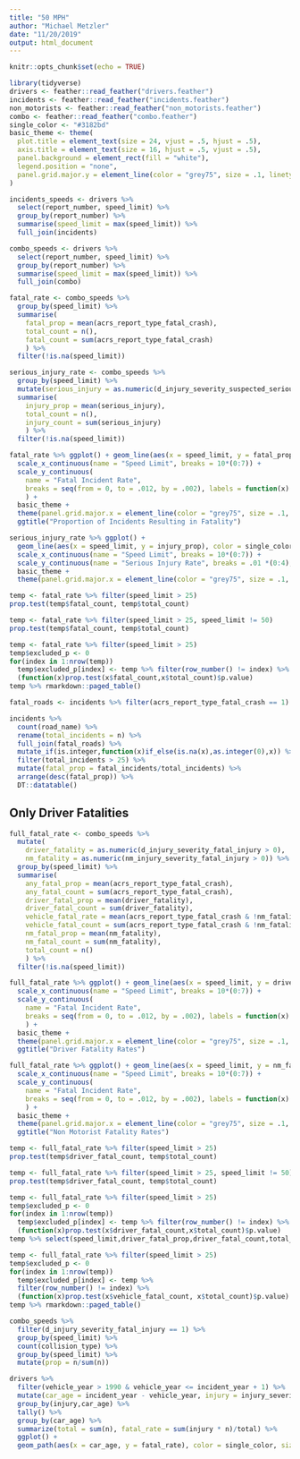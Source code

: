 ```yaml
---
title: "50 MPH"
author: "Michael Metzler"
date: "11/20/2019"
output: html_document
---
```


```r
knitr::opts_chunk$set(echo = TRUE)
```

```r
library(tidyverse)
drivers <- feather::read_feather("drivers.feather")
incidents <- feather::read_feather("incidents.feather")
non_motorists <- feather::read_feather("non_motorists.feather")
combo <- feather::read_feather("combo.feather")
single_color <- "#3182bd"
basic_theme <- theme(
  plot.title = element_text(size = 24, vjust = .5, hjust = .5),
  axis.title = element_text(size = 16, hjust = .5, vjust = .5),
  panel.background = element_rect(fill = "white"),
  legend.position = "none",
  panel.grid.major.y = element_line(color = "grey75", size = .1, linetype = "solid")
)
```

```r
incidents_speeds <- drivers %>%
  select(report_number, speed_limit) %>%
  group_by(report_number) %>%
  summarise(speed_limit = max(speed_limit)) %>%
  full_join(incidents)

combo_speeds <- drivers %>%
  select(report_number, speed_limit) %>%
  group_by(report_number) %>%
  summarise(speed_limit = max(speed_limit)) %>%
  full_join(combo)

fatal_rate <- combo_speeds %>%
  group_by(speed_limit) %>%
  summarise(
    fatal_prop = mean(acrs_report_type_fatal_crash),
    total_count = n(),
    fatal_count = sum(acrs_report_type_fatal_crash)
    ) %>% 
  filter(!is.na(speed_limit))
```

```r
serious_injury_rate <- combo_speeds %>%
  group_by(speed_limit) %>%
  mutate(serious_injury = as.numeric(d_injury_severity_suspected_serious_injury > 0)) %>%
  summarise(
    injury_prop = mean(serious_injury),
    total_count = n(),
    injury_count = sum(serious_injury)
    ) %>%
  filter(!is.na(speed_limit))
```

```r
fatal_rate %>% ggplot() + geom_line(aes(x = speed_limit, y = fatal_prop), color = single_color, size = 2) +
  scale_x_continuous(name = "Speed Limit", breaks = 10*(0:7)) +
  scale_y_continuous(
    name = "Fatal Incident Rate",
    breaks = seq(from = 0, to = .012, by = .002), labels = function(x) paste0(x * 100,"%")
    ) +
  basic_theme +
  theme(panel.grid.major.x = element_line(color = "grey75", size = .1, linetype = "solid")) +
  ggtitle("Proportion of Incidents Resulting in Fatality")
```

```r
serious_injury_rate %>% ggplot() +
  geom_line(aes(x = speed_limit, y = injury_prop), color = single_color, size = 2) +
  scale_x_continuous(name = "Speed Limit", breaks = 10*(0:7)) +
  scale_y_continuous(name = "Serious Injury Rate", breaks = .01 *(0:4), labels = paste0(0:4,"%")) +
  basic_theme +
  theme(panel.grid.major.x = element_line(color = "grey75", size = .1, linetype = "solid"))
```

```r
temp <- fatal_rate %>% filter(speed_limit > 25)
prop.test(temp$fatal_count, temp$total_count)
```

```r
temp <- fatal_rate %>% filter(speed_limit > 25, speed_limit != 50)
prop.test(temp$fatal_count, temp$total_count)
```

```r
temp <- fatal_rate %>% filter(speed_limit > 25)
temp$excluded_p <- 0
for(index in 1:nrow(temp))
  temp$excluded_p[index] <- temp %>% filter(row_number() != index) %>%
  (function(x)prop.test(x$fatal_count,x$total_count)$p.value)
temp %>% rmarkdown::paged_table()
```
```r
fatal_roads <- incidents %>% filter(acrs_report_type_fatal_crash == 1) %>% count(road_name) %>% rename(fatal_incidents = n)

incidents %>% 
  count(road_name) %>% 
  rename(total_incidents = n) %>% 
  full_join(fatal_roads) %>%
  mutate_if(is.integer,function(x)if_else(is.na(x),as.integer(0),x)) %>%
  filter(total_incidents > 25) %>%
  mutate(fatal_prop = fatal_incidents/total_incidents) %>%
  arrange(desc(fatal_prop)) %>%
  DT::datatable()
```

## Only Driver Fatalities

```r
full_fatal_rate <- combo_speeds %>%
  mutate(
    driver_fatality = as.numeric(d_injury_severity_fatal_injury > 0),
    nm_fatality = as.numeric(nm_injury_severity_fatal_injury > 0)) %>%
  group_by(speed_limit) %>%
  summarise(
    any_fatal_prop = mean(acrs_report_type_fatal_crash),
    any_fatal_count = sum(acrs_report_type_fatal_crash),
    driver_fatal_prop = mean(driver_fatality),
    driver_fatal_count = sum(driver_fatality),
    vehicle_fatal_rate = mean(acrs_report_type_fatal_crash & !nm_fatality),
    vehicle_fatal_count = sum(acrs_report_type_fatal_crash & !nm_fatality),
    nm_fatal_prop = mean(nm_fatality),
    nm_fatal_count = sum(nm_fatality),
    total_count = n()
    ) %>% 
  filter(!is.na(speed_limit))
```

```r
full_fatal_rate %>% ggplot() + geom_line(aes(x = speed_limit, y = driver_fatal_prop), color = single_color, size = 2) +
  scale_x_continuous(name = "Speed Limit", breaks = 10*(0:7)) +
  scale_y_continuous(
    name = "Fatal Incident Rate",
    breaks = seq(from = 0, to = .012, by = .002), labels = function(x) paste0(x * 100,"%")
    ) +
  basic_theme +
  theme(panel.grid.major.x = element_line(color = "grey75", size = .1, linetype = "solid")) +
  ggtitle("Driver Fatality Rates")
```

```r
full_fatal_rate %>% ggplot() + geom_line(aes(x = speed_limit, y = nm_fatal_prop), color = single_color, size = 2) +
  scale_x_continuous(name = "Speed Limit", breaks = 10*(0:7)) +
  scale_y_continuous(
    name = "Fatal Incident Rate",
    breaks = seq(from = 0, to = .012, by = .002), labels = function(x) paste0(x * 100,"%")
    ) +
  basic_theme +
  theme(panel.grid.major.x = element_line(color = "grey75", size = .1, linetype = "solid")) +
  ggtitle("Non Motorist Fatality Rates")
```

```r
temp <- full_fatal_rate %>% filter(speed_limit > 25)
prop.test(temp$driver_fatal_count, temp$total_count)
```

```r
temp <- full_fatal_rate %>% filter(speed_limit > 25, speed_limit != 50)
prop.test(temp$driver_fatal_count, temp$total_count)
```

```r
temp <- full_fatal_rate %>% filter(speed_limit > 25)
temp$excluded_p <- 0
for(index in 1:nrow(temp))
  temp$excluded_p[index] <- temp %>% filter(row_number() != index) %>%
  (function(x)prop.test(x$driver_fatal_count,x$total_count)$p.value)
temp %>% select(speed_limit,driver_fatal_prop,driver_fatal_count,total_count,excluded_p)%>% rmarkdown::paged_table()
```
```r
temp <- full_fatal_rate %>% filter(speed_limit > 25)
temp$excluded_p <- 0
for(index in 1:nrow(temp))
  temp$excluded_p[index] <- temp %>%
  filter(row_number() != index) %>%
  (function(x)prop.test(x$vehicle_fatal_count, x$total_count)$p.value)
temp %>% rmarkdown::paged_table()
```

```r
combo_speeds %>%
  filter(d_injury_severity_fatal_injury == 1) %>%
  group_by(speed_limit) %>%
  count(collision_type) %>%
  group_by(speed_limit) %>% 
  mutate(prop = n/sum(n))
```

```r
drivers %>%
  filter(vehicle_year > 1990 & vehicle_year <= incident_year + 1) %>% 
  mutate(car_age = incident_year - vehicle_year, injury = injury_severity_fatal_injury | injury_severity_suspected_serious_injury) %>% 
  group_by(injury,car_age) %>%
  tally() %>%
  group_by(car_age) %>% 
  summarize(total = sum(n), fatal_rate = sum(injury * n)/total) %>%
  ggplot() +
  geom_path(aes(x = car_age, y = fatal_rate), color = single_color, size = 2) + basic_theme + ggtitle("Are older cars less safe?")
```

